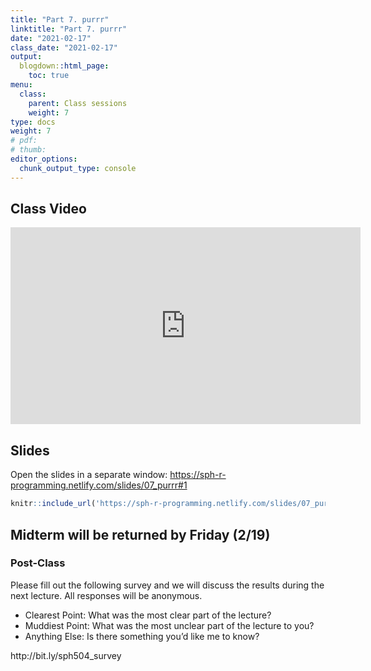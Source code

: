 ```yaml
---
title: "Part 7. purrr"
linktitle: "Part 7. purrr"
date: "2021-02-17"
class_date: "2021-02-17"
output:
  blogdown::html_page:
    toc: true
menu:
  class:
    parent: Class sessions
    weight: 7
type: docs
weight: 7
# pdf: 
# thumb: 
editor_options: 
  chunk_output_type: console
---
```


## Class Video

<iframe width="560" height="315" src="https://www.youtube.com/embed/HiLrucrzYJM" frameborder="0" allow="accelerometer; autoplay; clipboard-write; encrypted-media; gyroscope; picture-in-picture" allowfullscreen></iframe>

## Slides

Open the slides in a separate window: <a href="https://sph-r-programming.netlify.com/slides/07_purrr#1" target="_blank">https://sph-r-programming.netlify.com/slides/07_purrr#1</a>

```r
knitr::include_url('https://sph-r-programming.netlify.com/slides/07_purrr#1')
```

## Midterm will be returned by Friday (2/19)


### Post-Class

Please fill out the following survey and we will discuss the results during the next lecture. All responses will be anonymous.

- Clearest Point: What was the most clear part of the lecture?
- Muddiest Point: What was the most unclear part of the lecture to you?
- Anything Else: Is there something you'd like me to know?

http://bit.ly/sph504_survey

